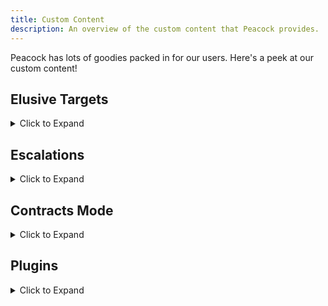 ```yaml
---
title: Custom Content
description: An overview of the custom content that Peacock provides.
---
```


Peacock has lots of goodies packed in for our users.
Here's a peek at our custom content!

<div class="knowlegebase_h2">

## Elusive Targets

<details>

<summary> Click to Expand </summary>


Within Peacock, you can replay Elusive Targets without any time limit on restarts (unlike Elusive Target Arcade), and without a time limit.
  * **How to Play**: After starting up Hitman 3 in Peacock, go to ```Career``` -> ```Elusive Targets``` in-game.
  
</details>

## Escalations

<details>
<summary> Click to Expand </summary>

* **Custom Peacock Escalations**
  * Peacock supports custom (made with user input) escalations. These escalations are available in-game by default. You can see some custom escalations listed in the [Roadmaps](https://thepeacockproject.org/wiki/roadmaps) as well.




* **Official Server Escalations**
  * Peacock also supports some official server escalations, although not all are ported. These escalations are available in-game by default.
* **Legacy Escalations**
  * Peacock supports Hitman 2016 escalations that have not been ported to Hitman 2 or 3 (legacy escalations).
  * To install legacy escalations, search ```legacy in: plugin-releases``` in the Peacock Discord. Download ```LegacyEscalationsPlugin.js```, install it to your main Peacock install folder (```...Peacock-vx.x.x/Peacock-vx.x.x```).
* **How to Play Escalations**: Go to ```Destinations``` menu, then to a specific map in-game to access escalations.

</details>


## Contracts Mode
<details>
<summary> Click to Expand </summary>

Peacock supports both official server and custom Peacock contracts.
  
* **Featured contracts**
  * This includes all official servers featured contracts, as well as some custom contracts created by Peacock dev team. You can see some of these custom featured contracts [here](https://thepeacockproject.org/wiki/roadmaps).
  * How to Play: Go to ```Game Modes``` -> ```Contracts``` -> ```Featured``` menu in-game
* **User Created, Official Server Contracts**
  * How to Install: Go to ```Game Modes``` -> ```Contracts``` -> ```Contract Lookup``` menu in-game. Enter the official server contract ID (note: only Steam and Epic Hitman 3 contracts are supported). The contract will now be downloaded in ```...Peacock-vx.x.x/Peacock-vx.x.x/Contracts/```.
  * How to Play: Go to ```Game Modes``` -> ```Contracts``` -> ```My Contracts``` in-game to play.
* **User Created, Peacock Contracts** 
  * How to Install: Download the contracts ```.ocre``` file from the ```share-contracts``` channel in Peacock Discord. Install this ```.ocre``` file to your ```...Peacock-vx.x.x/Peacock-vx.x.x/Contracts``` folder. 
  * How to Create Your Own: If you create a contract in-game while in Peacock server, your contract will be saved as an ```.ocre``` file in ```...Peacock-vx.x.x/Peacock-vx.x.x/Contracts``` folder. Be sure to share your ```.ocre``` file in Peacock Discord's ```share-contracts``` channel if you want others to play your custom Peacock contract.
  * How to Play: Go to ```Game Modes``` -> ```Contracts``` -> ```My Contracts``` in-game to play.

</details>


## Plugins
<details>
<summary> Click to Expand </summary>

Besides Legacy Escalations Plugin, which was described earlier in the Escalations section, Peacock supports a broad variety of 	server side mods (plugins). These include, but are not limited to:
* Kill Everyone Mode
  * All real NPC's marked as targets, can get Silent Assassin rating back after killing everyone.
  * Note: Very buggy for maps with 200+ targets, guns may jam randomly. You may need to start by melee killing people.
* Sarajevo Six
  * Bonus Missions otherwise only available in Hitman 2016 Playstation version.
  * Installation Instructions: https://rentry.org/H3_TS6
* Plugins to add otherwise unused weapons to the game
* Plugins to modify existing weapons and disguises.
* **How to Install Plugins**: Broadly speaking, to install plugins, go to ```#plugin-releases``` in the Peacock Discord and download a plugin you are interested in. Then, install it to your main Peacock install folder (```...Peacock-vx.x.x/Peacock-vx.x.x```). Be sure to check for any further instructions in the ```#plugin-releases``` channel for a given plugin, as certain plugins may require further installation steps or are incompatible with newer versions of Peacock.

**Note: Plugins are only a small portion of the Hitman modding scene. Many Hitman mods are done client-side and out of scope of Peacock.** Client-side mods are aggregated here: https://www.nexusmods.com/hitman3

</details>

</div>